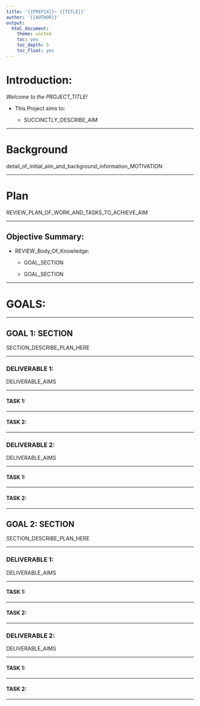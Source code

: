 ```yaml
---
title: '{{PREFIX}}~ {{TITLE}}'
author: '{{AUTHOR}}'
output:
  html_document:
    theme: united
    toc: yes
    toc_depth: 5
    toc_float: yes
---
```




# Introduction:


*Welcome to the _PROJECT_TITLE_!*


* This Project aims to:

    + SUCCINCTLY_DESCRIBE_AIM


---



# Background


detail_of_initial_aim_and_background_information_MOTIVATION


---



# Plan


REVIEW_PLAN_OF_WORK_AND_TASKS_TO_ACHIEVE_AIM



---



## Objective Summary:


* REVIEW_Body_Of_Knowledge:
    
    + GOAL_SECTION
    
    + GOAL_SECTION


---



# GOALS:


---



## GOAL 1: SECTION


SECTION_DESCRIBE_PLAN_HERE


---



### DELIVERABLE 1: 


DELIVERABLE_AIMS


---



#### TASK 1:


---



#### TASK 2:


---



### DELIVERABLE 2:


DELIVERABLE_AIMS


---



#### TASK 1:


---



#### TASK 2:


---



## GOAL 2: SECTION


SECTION_DESCRIBE_PLAN_HERE


---



### DELIVERABLE 1:


DELIVERABLE_AIMS


---



#### TASK 1:


---



#### TASK 2:


---


### DELIVERABLE 2:


DELIVERABLE_AIMS


---



#### TASK 1:


---



#### TASK 2:


---






